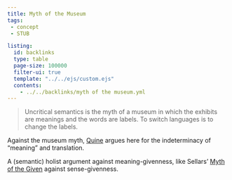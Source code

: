 ```yaml
---
title: Myth of the Museum
tags: 
 - concept
 - STUB

listing:
  id: backlinks
  type: table
  page-size: 100000
  filter-ui: true
  template: "../../ejs/custom.ejs"
  contents:
    - ../../backlinks/myth of the museum.yml
---
```



> Uncritical semantics is the myth of a museum in which the exhibits are 
meanings and the words are labels. To switch languages is to change the 
labels.

Against the museum myth, [Quine](/docs/phil/people/W.O. Quine.html) argues here for the indeterminacy 
of "meaning" and translation.

A (semantic) holist argument against meaning-givenness, like Sellars' 
[Myth of the Given](/docs/phil/Myth of the Given.html) against sense-givenness.
